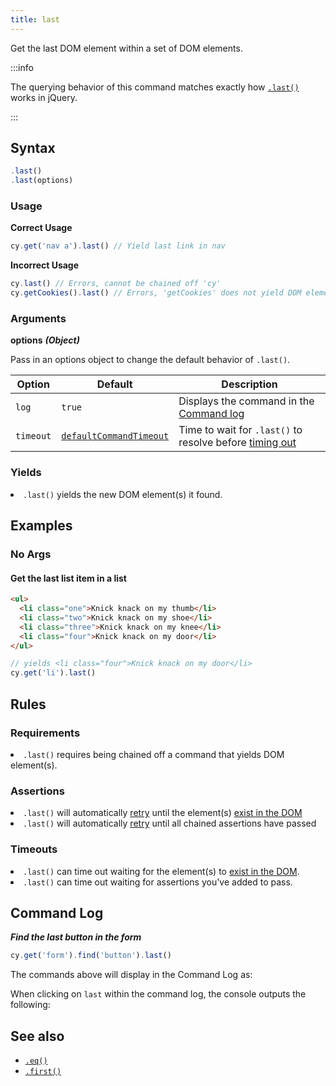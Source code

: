 ```yaml
---
title: last
---
```


Get the last DOM element within a set of DOM elements.

:::info

The querying behavior of this command matches exactly how
[`.last()`](http://api.jquery.com/last) works in jQuery.

:::

## Syntax

```javascript
.last()
.last(options)
```

### Usage

**<Icon name="check-circle" color="green"></Icon> Correct Usage**

```javascript
cy.get('nav a').last() // Yield last link in nav
```

**<Icon name="exclamation-triangle" color="red"></Icon> Incorrect Usage**

```javascript
cy.last() // Errors, cannot be chained off 'cy'
cy.getCookies().last() // Errors, 'getCookies' does not yield DOM element
```

### Arguments

**<Icon name="angle-right"></Icon> options** **_(Object)_**

Pass in an options object to change the default behavior of `.last()`.

| Option    | Default                                                              | Description                                                                              |
| --------- | -------------------------------------------------------------------- | ---------------------------------------------------------------------------------------- |
| `log`     | `true`                                                               | Displays the command in the [Command log](/guides/core-concepts/cypress-app#Command-Log) |
| `timeout` | [`defaultCommandTimeout`](/guides/references/configuration#Timeouts) | Time to wait for `.last()` to resolve before [timing out](#Timeouts)                     |

### Yields [<Icon name="question-circle"/>](/guides/core-concepts/introduction-to-cypress#Subject-Management)

<List><li>`.last()` yields the new DOM element(s) it found.</li></List>

## Examples

### No Args

#### Get the last list item in a list

```html
<ul>
  <li class="one">Knick knack on my thumb</li>
  <li class="two">Knick knack on my shoe</li>
  <li class="three">Knick knack on my knee</li>
  <li class="four">Knick knack on my door</li>
</ul>
```

```javascript
// yields <li class="four">Knick knack on my door</li>
cy.get('li').last()
```

## Rules

### Requirements [<Icon name="question-circle"/>](/guides/core-concepts/introduction-to-cypress#Chains-of-Commands)

<List><li>`.last()` requires being chained off a command that yields DOM
element(s).</li></List>

### Assertions [<Icon name="question-circle"/>](/guides/core-concepts/introduction-to-cypress#Assertions)

<List><li>`.last()` will automatically
[retry](/guides/core-concepts/retry-ability) until the element(s)
[exist in the DOM](/guides/core-concepts/introduction-to-cypress#Default-Assertions)</li><li>`.last()`
will automatically [retry](/guides/core-concepts/retry-ability) until all
chained assertions have passed</li></List>

### Timeouts [<Icon name="question-circle"/>](/guides/core-concepts/introduction-to-cypress#Timeouts)

<List><li>`.last()` can time out waiting for the element(s) to
[exist in the DOM](/guides/core-concepts/introduction-to-cypress#Default-Assertions).</li><li>`.last()`
can time out waiting for assertions you've added to pass.</li></List>

## Command Log

**_Find the last button in the form_**

```javascript
cy.get('form').find('button').last()
```

The commands above will display in the Command Log as:

<DocsImage src="/img/api/last/find-the-last-button-in-a-form.png" alt="Command Log for last" ></DocsImage>

When clicking on `last` within the command log, the console outputs the
following:

<DocsImage src="/img/api/last/inspect-last-element-in-console.png" alt="Console Log for last" ></DocsImage>

## See also

- [`.eq()`](/api/commands/eq)
- [`.first()`](/api/commands/first)
